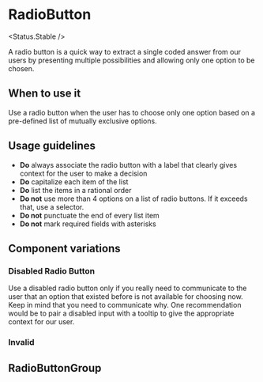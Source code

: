
# RadioButton

<Status.Stable />

A radio button is a quick way to extract a single coded answer from our users by presenting multiple
possibilities and allowing only one option to be chosen.

<Story id="forms-radiobutton--base" />
<Props of={RadioButton} />

## When to use it

Use a radio button when the user has to choose only one option based on a pre-defined list of mutually
exclusive options.

## Usage guidelines

- **Do** always associate the radio button with a label that clearly gives context for the user to make a decision
- **Do** capitalize each item of the list
- **Do** list the items in a rational order
- **Do not** use more than 4 options on a list of radio buttons. If it exceeds that, use a selector.
- **Do not** punctuate the end of every list item
- **Do not** mark required fields with asterisks

## Component variations

### Disabled Radio Button

Use a disabled radio button only if you really need to communicate to the user that an option that existed
before is not available for choosing now. Keep in mind that you need to communicate why. One recommendation
would be to pair a disabled input with a tooltip to give the appropriate context for our user.

<Story id="forms-radiobutton--disabled" />

### Invalid

<Story id="forms-radiobutton--invalid" />

## RadioButtonGroup

<Story id="forms-radiobutton-radiobuttongroup--base" />
<Props of={RadioButtonGroup} />
